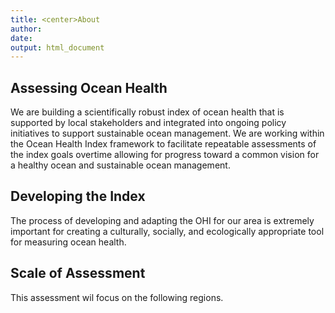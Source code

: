 ```yaml
---
title: <center>About
author: 
date: 
output: html_document
---
```


## Assessing Ocean Health 
 
We are building a scientifically robust index of ocean health that is supported by local stakeholders and integrated into ongoing policy initiatives to support sustainable ocean management. We are working within the Ocean Health Index framework to facilitate repeatable assessments of the index goals overtime allowing for progress toward a common vision for a healthy ocean and sustainable ocean management.  

 
## Developing the Index

The process of developing and adapting the OHI for our area is extremely important for creating a culturally, socially, and ecologically appropriate tool for measuring ocean health. 


## Scale of Assessment

This assessment wil focus on the following regions. 
